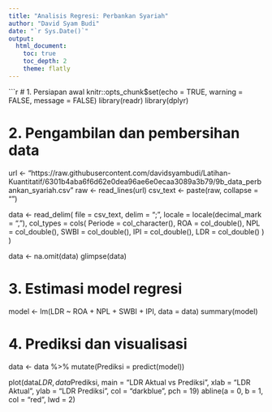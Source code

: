```yaml
---
title: "Analisis Regresi: Perbankan Syariah"
author: "David Syam Budi"
date: "`r Sys.Date()`"
output: 
  html_document:
    toc: true
    toc_depth: 2
    theme: flatly
---
```


```r
# 1. Persiapan awal
knitr::opts_chunk$set(echo = TRUE, warning = FALSE, message = FALSE)
library(readr)
library(dplyr)

# 2. Pengambilan dan pembersihan data
url <- "https://raw.githubusercontent.com/davidsyambudi/Latihan-Kuantitatif/6301b4aba6f6d62e0dea96ae6e0ecaa3089a3b79/9b_data_perbankan_syariah.csv"
raw <- read_lines(url)
csv_text <- paste(raw, collapse = "\n")

data <- read_delim(
  file = csv_text,
  delim = ";",
  locale = locale(decimal_mark = ","),
  col_types = cols(
    Periode = col_character(),
    ROA = col_double(),
    NPL = col_double(),
    SWBI = col_double(),
    IPI = col_double(),
    LDR = col_double()
  )
)

data <- na.omit(data)
glimpse(data)

# 3. Estimasi model regresi
model <- lm(LDR ~ ROA + NPL + SWBI + IPI, data = data)
summary(model)

# 4. Prediksi dan visualisasi
data <- data %>% mutate(Prediksi = predict(model))

plot(data$LDR, data$Prediksi,
     main = "LDR Aktual vs Prediksi",
     xlab = "LDR Aktual",
     ylab = "LDR Prediksi",
     col = "darkblue", pch = 19)
abline(a = 0, b = 1, col = "red", lwd = 2)
